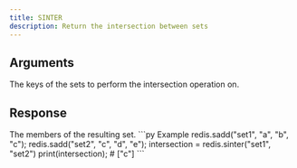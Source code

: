 ```yaml
---
title: SINTER
description: Return the intersection between sets
---
```


## Arguments

<ParamField body="keys" type="*List[str]" required>
  The keys of the sets to perform the intersection operation on.
</ParamField>


## Response

<ResponseField type="TValue[]" required>
  The members of the resulting set.
</ResponseField>

<RequestExample>
```py Example 
redis.sadd("set1", "a", "b", "c"); 
redis.sadd("set2", "c", "d", "e"); 
intersection =  redis.sinter("set1", "set2")
print(intersection); # ["c"]
```

</RequestExample>
